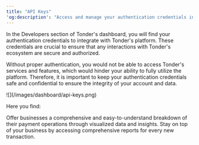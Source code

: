 ```yaml
---
title: "API Keys"
'og:description': "Access and manage your authentication credentials in Tonder's dashboard to ensure secure and authorized interactions with Tonder's platform."
---
```


In the Developers section of Tonder's dashboard, you will find your authentication credentials to integrate with Tonder's platform. These credentials are crucial to ensure that any interactions with Tonder's ecosystem are secure and authorized. 

Without proper authentication, you would not be able to access Tonder's services and features, which would hinder your ability to fully utilize the platform. Therefore, it is important to keep your authentication credentials safe and confidential to ensure the integrity of your account and data.

<Frame>![](/images/dashboard/api-keys.png)</Frame>

Here you find:

<CardGroup cols={2}>
  <Card title="Public API Key" icon="key">
    Offer businesses a comprehensive and easy-to-understand breakdown of their payment operations through visualized data and insights.
  </Card>
  <Card title="Account ID" icon="id-badge">
    Stay on top of your business by accessing comprehensive reports for every new transaction.
  </Card>
</CardGroup>